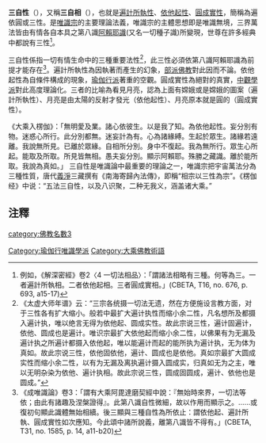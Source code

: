 {{佛教}}
'''三自性'''（{{lang-sa|{{IAST|tri-svabhāva}}}}），又稱'''三自相'''（{{lang-sa|{{IAST|tri-svalakṣaṇa}}}}），也就是[[遍計所執性|遍計所執性]]、[[依他起性|依他起性]]、[[圓成實性|圓成實性]]，簡稱為遍依圓或三性。是[[唯識宗|唯識宗]]的主要理論法義，唯識宗的主體思想即是唯識無境，三界萬法皆由有情各自本具之第八識[[阿賴耶識|阿賴耶識]](又名一切種子識)所變現，世尊在許多經典中都說有三性<ref>例如，《解深密經》卷2〈4 一切法相品〉：「謂諸法相略有三種。何等為三。一者遍計所執相。二者依他起相。三者圓成實相。」(CBETA, T16, no. 676, p. 693, a15-17)</ref>。

三自性係指一切有情生命中的三種重要法性<ref>《太虚大师年谱》云：“三宗各统摄一切法无遗，然在方便施设言教方面，对于三性各有扩大缩小。般若中最扩大遍计执性而缩小余二性，凡名想所及都摄入遍计执，唯以绝言无得为依他起、圆成实性。故此宗说三性，遍计固遍计，依他、圆成也是遍计。唯识宗最扩大依他起而缩小余二性，以佛果有为无漏及遍计执之所遍计都摄入依他起，唯以能遍计而起的能所执为遍计执，无为体为真如。故此宗说三性，依他固依他，遍计、圆成也是依他。真如宗最扩大圆成实性而缩小余二性，以有为无漏及离执遍计摄入圆成实，归真如无为之主，唯以无明杂染为依他、遍计执相。故此宗说三性，圆成固圆成，遍计、依他也是圆成。”</ref>，此三性必須依第八識阿賴耶識為前提才能存在<ref>《成唯識論》卷3：「謂有大乘阿毘達磨契經中說：『無始時來界，一切法等依；由此有諸趣及涅槃證得』。此第八識自性微細，故以作用而顯示之。……或復初句顯此識體無始相續。後三顯與三種自性為所依止：謂依他起、遍計所執、圓成實性如次應知。今此頌中諸所說義，離第八識皆不得有。」(CBETA, T31, no. 1585, p. 14, a11-b20) </ref>。遍計所執性為因執著而產生的幻象，[[部派佛教|部派佛教]]對此因而不論。依他起性為自條件構成的現象，[[瑜伽行派|瑜伽行派]]著重的空觀。圓成實性為絕對的真實，[[中觀學派|中觀學派]]對此高度理論化。三者的比喻為看見月亮，認為上面有嫦娥或是嫦娥的圖案（遍計所執性）、月亮是由太陽的反射才發光（依他起性）、月亮原本就是圓的（圓成實性）。

《大乘入楞伽》：「無明愛及業。諸心依彼生。以是我了知。為依他起性。妄分別有物。迷惑心所行。此分別都無。迷妄計為有。心為諸緣縛。生起於眾生。諸緣若遠離。我說無所見。已離於眾緣。自相所分別。身中不復起。我為無所行。眾生心所起。能取及所取。所見皆無相。愚夫妄分別。顯示阿賴耶。殊勝之藏識。離於能所取。我說為真如。」	
三自性是唯識論中最重要的理論之一，唯識宗把宇宙萬法分為三種性質，唐代[[義淨|義淨]]三藏撰有《南海寄歸內法傳》，即稱“相宗以三性為宗”。《楞伽经》中说：“五法三自性，以及八识聚，二种无我义，涵盖诸大乘。”

== 注釋 ==
{{reflist}}

{{唯识}}
[[category:佛教名數3|category:佛教名數3]]
[[Category:瑜伽行唯識學派|Category:瑜伽行唯識學派]]
[[Category:大乘佛教術語|Category:大乘佛教術語]]